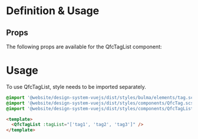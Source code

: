 
<Meta title="Modules/TagList" />

# Definition & Usage

## Props

The following props are available for the QfcTagList component:

<ArgTypes of={QfcTagList} />

# Usage

To use QfcTagList, style needs to be imported separately.

```sass
@import '@website/design-system-vuejs/dist/styles/bulma/elements/tag.scss';
@import '@website/design-system-vuejs/dist/styles/components/QfcTag.scss';
@import '@website/design-system-vuejs/dist/styles/components/QfcTagList.scss';

```

```html
<template>
  <QfcTagList :tagList="['tag1', 'tag2', 'tag3']" />
</template>
```
